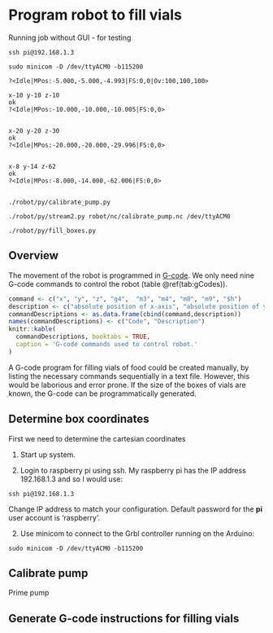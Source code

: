 # Program robot to fill vials {#gcode}

Running job without GUI - for testing

<!--
# need 8-9 ml
# pump speed 1800ml/min
# ml/s = 1800/60 = 30
# fill time = 0.3
-->


```
ssh pi@192.168.1.3

sudo minicom -D /dev/ttyACM0 -b115200

?<Idle|MPos:-5.000,-5.000,-4.993|FS:0,0|Ov:100,100,100>

x-10 y-10 z-10
ok
?<Idle|MPos:-10.000,-10.000,-10.005|FS:0,0>


x-20 y-20 z-30
ok
?<Idle|MPos:-20.000,-20.000,-29.996|FS:0,0>


x-8 y-14 z-62
ok
?<Idle|MPos:-8.000,-14.000,-62.006|FS:0,0>


./robot/py/calibrate_pump.py

./robot/py/stream2.py robot/nc/calibrate_pump.nc /dev/ttyACM0

./robot/py/fill_boxes.py

```

## Overview
The movement of the robot is programmed in [G-code](https://en.wikipedia.org/wiki/G-code). We only need nine G-code commands to control the robot (table \@ref(tab:gCodes)).

```r
command <- c("x", "y", "z", "g4",  "m3", "m4", "m8", "m9", "$h")
description <- c("absolute position of x-axis", "absolute position of y-axis", "absolute position of z-axis", "dwell time (control parameter p specifies seconds)", "set pump rotation to clockwise", "set pump rotation to counter clockwise", "start pump", "stop pump", "initiate homing cycle")
commandDescriptions <- as.data.frame(cbind(command,description))
names(commandDescriptions) <- c("Code", "Description")
knitr::kable(
  commandDescriptions, booktabs = TRUE,
  caption = 'G-code commands used to control robot.'
)
```

A G-code program for filling vials of food could be created manually, by listing the necessary commands sequentially in a text file.  However, this would be laborious and error prone. If the size of the boxes of vials are known, the G-code can be programmatically generated. 

## Determine box coordinates

First we need to determine the cartesian coordinates


1. Start up system. 

1. Login to raspberry pi using ssh. My raspberry pi has the IP address 192.168.1.3 and so I would use:
```
ssh pi@192.168.1.3
```
Change IP address to match your configuration. Default password for the **pi** user account is 'raspberry'.

2. Use minicom to connect to the Grbl controller running on the Arduino:
```
sudo minicom -D /dev/ttyACM0 -b115200
```

## Calibrate pump
Prime pump

## Generate G-code instructions for filling vials



